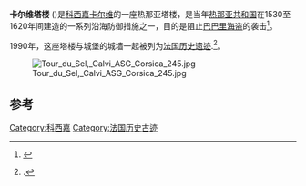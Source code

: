 {{Infobox Historic Site
|name=卡尔维塔楼
|native_name=Torra di Calvi
|native_language=Corsican
|image=Fort in Calvi.jpg
|caption=
|designation1=Monument historique
|designation1_date= 1990年8月23日
|designation1_partof=
|designation1_number=[http://www.culture.gouv.fr/public/mistral/merimee_fr?ACTION=CHERCHER&FIELD_1=REF&VALUE_1=PA00099175 PA00099175]
|designation1_criteria=
|designation1_type=Classé
|built= 16世纪末
|coordinates = {{coord|42|34|02|N|8|45|35|E|type:landmark_region:FR|display=inline,title}}
}}
'''卡尔维塔楼''' ({{lang-co|Torra di Calvi}})是[[科西嘉|科西嘉]][[卡尔维|卡尔维]]的一座热那亚塔楼，是当年[[热那亚共和国|热那亚共和国]]在1530至1620年间建造的一系列沿海防御措施之一，目的是阻止[[巴巴里海盗|巴巴里海盗]]的袭击<ref>{{cite book | last= Graziani | first= Antoine-Marie | contribution= Les ouvrages de défense en Corse contre les Turcs (1530-1650) | editor1-last= Vergé-Franceschi | editor1-first=Michel | editor2-last= Graziani | editor2-first= Antoine-Marie | year=2000 | title= La guerre de course en Méditerranée (1515-1830) | publisher= Presses de l'Université Paris IV-Sorbonne | place=Paris | isbn= 2-84050-167-8 | pages=73-144 |language=fr }}</ref>。

1990年，这座塔楼与城堡的城墙一起被列为[[法国历史遗迹|法国历史遗迹]].<ref name=mh>{{cite web | title=Monuments historiques: Remparts de la citadelle et Tour du Sel | url=http://www.culture.gouv.fr/public/mistral/merimee_fr?ACTION=CHERCHER&FIELD_1=REF&VALUE_1=PA00099175 | publisher=Ministère de la culture | language=fr | accessdate=4 May 2014 | archive-date=2019-05-07 | archive-url=https://web.archive.org/web/20190507180038/http://www2.culture.gouv.fr/public/mistral/merimee_fr%3FACTION%3DCHERCHER%26FIELD_1%3DREF%26VALUE_1%3DPA00099175 | dead-url=no }}.</ref>。

[[File:Tour_du_Sel,_Calvi_ASG_Corsica_245.jpg|thumb]] 

==参考==
{{reflist}}
[[Category:科西嘉|Category:科西嘉]]
[[Category:法国历史古迹|Category:法国历史古迹]]